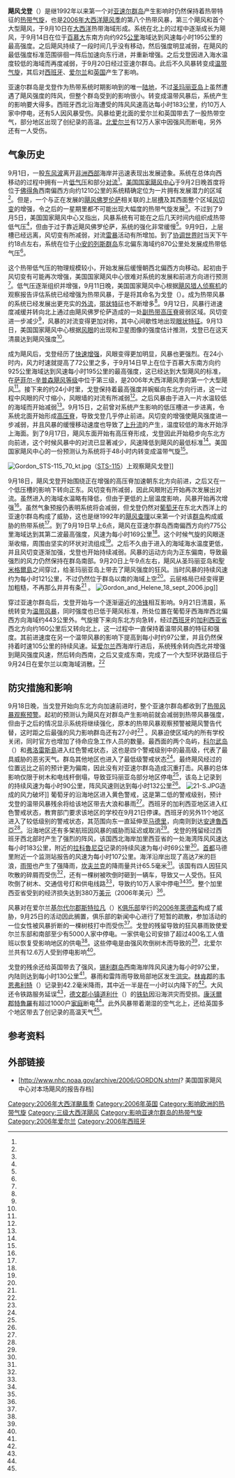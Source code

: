 {{For|1994年造成超过1100人死亡的同名飓风|飓风戈登 (1994年)}}
{{Infobox Hurricane
| Name=飓风戈登<br />{{lang|en|Hurricane Gordon}}
| Type=飓风
| Year=2006
| Basin=Atl
| Image location=Hurricane Gordon 2006.jpg
| Image name=9月14日的飓风戈登
| Formed=2006年9月10日
| Dissipated=2006年9月24日<br><small>（9月20日后属[[温带气旋|温带气旋]]）</small>
| 1-min winds=105
| Pressure=955
| Damages=3.8
| Inflated=1
| Fatalities=无
| Areas=[[亚速尔群岛|亚速尔群岛]]、[[伊比利亚半岛|伊比利亚半岛]]、[[不列顛群島|不列顛群島]]
| Hurricane season=[[2006年大西洋飓风季|2006年大西洋飓风季]]
}}
'''飓风戈登'''（{{lang-en|Hurricane Gordon}}）是继1992年以来第一个对[[亚速尔群岛|亚速尔群岛]]产生影响时仍然保持着热带特征的[[热带气旋|热带气旋]]，也是[[2006年大西洋飓风季|2006年大西洋飓风季]]的第八个热带风暴，第三个飓风和首个大型飓风，于9月10日在[[大西洋|大西洋]]热带海域形成。系统在北上的过程中逐渐成长为飓风，于9月14日在位于[[百慕大|百慕大]]东南方向约925[[公里|公里]]海域达到风速每小时195公里的最高强度。之后飓风持续了一段时间几乎没有移动，然后强度明显减弱，在飓风的最低强度标准范围徘徊一阵后加速向东行进，并重新增强。之后戈登因进入海水温度较低的海域而再度减弱，于9月20日经过亚速尔群岛。此后不久风暴转变成[[温带气旋|温带气旋]]，其后对[[西班牙|西班牙]]、[[爱尔兰|爱尔兰]]和[[英国|英国]]产生了影响。

亚速尔群岛是戈登作为热带系统时期影响到的唯一[[陆地|陆地]]，不过[[聖瑪麗亞島|圣玛丽亚岛]]上虽然遭遇了飓风强度的阵风，但整个群岛受到的影响很小。转变成温带风暴后，系统产生的影响要大得多。西班牙西北沿海遭受的阵风风速高达每小时183公里，约10万人家中停电，还有5人因风暴受伤。风暴给更北面的爱尔兰和英国带去了一股热带空气，部分地区出现了创纪录的高温。[[北爱尔兰|北爱尔兰]]有12万人家中因强风而断电，另外还有一人受伤。

== 气象历史 ==
{{Storm path|Gordon 2006 track.png}}
9月1日，一股[[东风波|东风波]]离开[[西部非洲|非洲西部]]海岸并迅速表现出发展迹象。系统在总体向西移动的过程中拥有一片[[低气压|低气压]]和部分[[对流|对流]]<ref name="tcr"/>。[[国家飓风中心_(美国)|美国国家飓风中心]]于9月2日晚首度将位于[[佛得角|佛得角]]西南偏西方向约1210公里的系统精确定位为一片拥有发展潜力的区域<ref name="AutoI8-1"/>。但是，一个与正在发展的[[2006年飓风佛罗伦萨|飓风佛罗伦萨]]相关联的上层[[低压槽|槽]]及其西面整个区域[[风切变|风切变]]的增强，令之后的一星期里都不可能出现大幅度的热带气旋发展<ref name="tcr" />。不过到了9月5日，美国国家飓风中心又指出，风暴系统有可能在之后几天时间内组织成热带低气压<ref name="AutoI8-2"/>，但由于过于靠近飓风佛罗伦萨，系统的强化非常缓慢<ref name="AutoI8-3"/>。9月9日，上层槽已经远离，风切变有所减弱，对流[[雷暴|雷暴]]活动有所增加。到了[[协调世界时|协调世界时]]当天下午约18点左右，系统在位于[[小安的列斯群岛|小安的列斯群岛]]东北偏东海域约870公里处发展成热带低气压<ref name="tcr" />。

这个热带低气压的物理规模较小，开始发展后缓慢朝西北偏西方向移动。起初由于风切变有可能再次增强，美国国家飓风中心很难对系统的发展和前进方向进行预测<ref name="AutoI8-4"/>。低气压逐渐组织并增强，9月11日晚，美国国家飓风中心根据[[飓风猎人|飓风猎人]][[侦察机|侦察机]]的观察报告评估系统已经增强为热带风暴，于是将其命名为戈登（{{lang|en|Gordon}}）。成为热带风暴的系统已经发展出更充实的[[外流|外流]]，[[雨带|带状特征]]也不断增多<ref name="AutoI8-5"/>。9月12日，风暴行进速度减缓并转向北上通过由飓风佛罗伦萨造成的一处[[高压脊|副热带高压脊]]疲弱区域。风切变进一步减少<ref name="tcr" />，风暴的对流变得更加对称，其中心间歇性地出现[[风眼|眼状特征]]。9月13日，美国国家飓风中心根据[[风眼|风眼]]的出现和卫星图像的强度估计推测，戈登已在这天清晨达到飓风强度<ref name="AutoI8-6"/>。

成为飓风后，戈登经历了[[快速增强|快速增强]]，风眼变得更加明显，风暴也更强烈。在24小时内，风力时速就提高了72公里之多，于9月14日早上在位于百慕大东南方向约925公里海域达到风速每小时195公里的最高强度，这已经达到大型飓风的标准，在[[萨菲尔-辛普森飓风等级|萨菲尔-辛普森飓风等级]]中位于第三级，是2006年大西洋飓风季的第一个大型飓风<ref name="AutoI8-7"/>。接下来的约24小时里，戈登保持着最高强度并婉蜒向东北方向行进，这一过程中风眼的尺寸缩小，风眼墙的对流有所减弱<ref name="tcr" />。之后风暴由于进入一片水温较低的海域而开始减弱<ref name="AutoI8-8"/>。9月15日，之前曾对系统产生影响的低压槽进一步进离，令系统北面开始形成[[高压脊|高压脊]]，导致戈登几乎停止前进。风切变的增强使飓风强度进一步减弱，并且风暴的缓慢移动速度也导致了[[上升流|上升流]]的产生，温度较低的海水开始浮上海面。到了9月17日，飓风东面开始有高压脊形成，戈登因此开始稳步向东北方向前进，这个时候风暴中的对流已显著减少，风速降低到飓风的最低标准<ref name="tcr" />。美国国家飓风中心的一份预测认为系统将于48小时内转变成温带气旋<ref name="AutoI8-9"/>。

[[Image:Gordon_STS-115_70_kt.jpg|thumb]]（[[STS-115|STS-115]]）上观察飓风戈登]]

9月18日，飓风戈登开始围绕正在增强的高压脊加速朝东北方向前进，之后又在一个低压槽的影响下转向正东。风切变有所减弱，因此风眼附近开始再次发展出对流。虽然进入的海域水温略有降低，但由于更低的上层温度影响，风暴开始再次增强<ref name="tcr" />。虽然气象预报仍表明系统将会减弱，但戈登仍然对[[葡萄牙|葡萄牙]]在东北大西洋上的亚速尔群岛构成了威胁，这也是继1992年的[[1992年飓风查理|飓风查理]]以来第一个对该[[群岛|群岛]]构成威胁的热带系统<ref name="disc33"/>。到了{{lang|en|[[协调世界时|UTC]]}}9月19日早上6点，飓风在亚速尔群岛西南偏西方向约775公里海域达到其第二波最高强度，风速为每小时169公里<ref name="tcr" />。这个时候气旋的风眼逐渐收缩，周围由坚实的环状对流组成<ref name="disc33" />。之后不久由于进入的海域海水温度更低，并且风切变逐渐加强，戈登也开始持续减弱。风暴的运动方向为正东偏南，导致最强烈的风力仍然保持在群岛南部。{{lang|en|UTC}}9月20日上午9点左右，飓风从圣玛丽亚岛和[[聖米格爾島|聖米格爾島]]之间穿过，给圣玛丽亚岛上带去了飓风强度的狂风。当时风暴的持续风速约为每小时121公里，不过仍然位于群岛以南的海域上空<ref name="tcr" />。云层格局已经变得更加粗糙，不再那么井井有条<ref name="AutoI8-10"/> 。
[[Image:Gordon_and_Helene_18_sept_2006.jpg|left]]]]

穿过亚速尔群岛后，戈登开始与一个逐渐逼近的[[冷锋|冷锋]]相互影响。9月21日清晨，系统转变为[[温带气旋|温带风暴]]，同时强度也已低于飓风标准，所处位置在葡萄牙西海岸西北偏西方向海域约443公里外。气旋接下来向东北方向急转，经过[[西班牙|西班牙]]的[[加利西亚_(西班牙)|加利西亚省]]西北方向约160公里后又转向北上，这一过程中一直保持着温带风暴的特征和强度。其前进速度在另一个温带风暴的影响下提高到每小时约97公里，并且仍然保持着时速105公里的持续风速。延[[爱尔兰|爱尔兰]]西海岸行进后，系统残余转向西北并增强到飓风强度风速，然后转向西南，之后又变成东南，完成了一个大型环状路径后于9月24日在爱尔兰以南海域消散。<ref name="tcr" />

== 防灾措施和影响 ==
9月18日晚，当戈登开始向东北方向加速前进时，整个亚速尔群岛都收到了[[热带气旋警告|热带风暴观察预警]]。起初的预测认为飓风在对群岛产生影响前就会减弱到热带风暴强度，但由于之后的情况显示系统将继续强化，原本的热带风暴观察预警被飓风警告代替，这时距之后最强的风力影响群岛还有27小时<ref name="tcr" /> 。风暴迫使区域内的所有学校关闭，同时官方也增加了待命应急工作人员的数量。最西面的两个岛屿，[[科尔武岛|科尔武岛]]（{{lang|en|Corvo}}）和[[弗洛雷斯島_(亞速群島)|弗洛雷斯島]]进入红色警戒状态，这也是四个警戒级别中的最高级，代表了最具威胁的恶劣天气。群岛其他地区也进入了最低级警戒状态<ref name="AutoI8-11"/>。最终飓风经过的位置远比之前的预计更为偏南，因此没有对亚速尔群岛造成沉重打击。风暴的总体影响仅限于树木和电线杆倒塌，导致亚玛丽亚岛部分地区停电<ref name="AutoI8-12"/>，该岛上记录到的持续风速为每小时90公里，阵风风速则达到每小时132公里<ref name="tcr" />。
[[File:21-S.JPG|thumb]]造成的风力破坏]]
葡萄牙的沿海地区进入黄色警戒，这是第二低的警戒级别，预计戈登的温带风暴残余将给该地区带去大浪和暴雨<ref name="AutoI8-13"/>。西班牙的加利西亚地区进入红色警戒状态，教育部门要求该地区的学校在9月21日停课。西班牙的另外11个地区进入了较低级别的警戒状态，其范围向东一直延伸至[[马德里|马德里]]，向南则到达[[安達魯西亞|安達魯西亞]]<ref name="AutoI8-14"/>。沿海地区还有多架航班因风暴的威胁而延迟或取消<ref name="raw" />。戈登的残留经过西班牙西北部时产生了强烈的阵风，该国西北海岸加里西亚省的一处海湾阵风风速达每小时183公里，附近的[[拉科魯尼亞|拉科魯尼亞]]记录的持续风速为每小时69公里<ref name="tcr" />。[[首都|首都]]马德里附近一个监测站报告的风速为每小时107公里。海洋沿岸出现了高达7米的巨浪，[[雨带|雨带]]也产生了强降雨，[[坎夫兰克|坎夫兰克]]的降雨量共计65.5毫米<ref name="AutoI8-15"/>。该国有四人因狂风吹散的碎屑而受伤<ref name="tcr" />，还有一棵树被吹倒时砸到一辆车，导致又一人受伤。狂风吹倒了树木、交通信号灯和供电线路<ref name="raw" />，导致约10万人家中停电<ref name="tcr" /><ref name="raw"/>。整个加里西亚省受到的经济损失达到380万[[美元|美元]]（2006年美元）<ref name="AutoI8-16"/>。

风暴对在爱尔兰[[基尔代尔郡|基尔代尔郡]][[斯特拉凡|斯特拉凡]]（{{lang|en|Straffan}}）[[K俱乐部|K俱乐部]]举行的[[2006年萊德盃|2006年萊德盃]]构成了威胁，9月25日的活动因此搁置，俱乐部的新闻中心进行了短暂的疏散，参加活动的一位女性被风暴折断的一棵树枝打中而受伤<ref name="bbca"/>。戈登的残留导致的狂风暴雨致使爱尔兰东部和南部至少有5000人家中停电。一家供电公司安排了超过400名工人值班以恢复受影响地区的供电<ref name="AutoI8-17"/>。这些停电是由强风吹倒树木而导致的<ref name="AutoI8-18"/>，北爱尔兰共有12.6万人受到停电影响<ref name="tcr" />。

戈登的残余还给英国带去了强风，[[锡利群岛|锡利群岛]]西南海岸阵风风速为每小时97公里，内陆则达到每小时130公里<ref name="tcr" />。暴雨和雷阵雨导致局部地区发生[[洪灾|洪灾]]。[[林肯郡|林肯郡]]的[[韦恩弗利特|韦恩弗利特]]（{{lang|en|Wainfleet}}）记录到42.2毫米降雨，其中近一半是在一小时以内降下的<ref name="metoffice"/>。大风还令铁路服务延误<ref name="AutoI8-19"/>，[[德文郡|德文郡]][[镇|小镇]][[道利什|道利什]]（{{lang|en|Dawlish}}）的[[铁轨|铁轨]]因沿海洪灾而受损。[[康沃爾郡|康沃爾郡]][[特魯羅|特魯羅]]有超过1000户[[家庭|家庭]]断电<ref name="AutoI8-20"/>。此外风暴带着潮湿的空气北上，还给英国多个地区带去了创记录的高温天气<ref name="AutoI8-21"/>。

== 参考资料 ==
{{reflist|30em|refs=

<ref name="tcr">{{cite web |author=Eric Blake |date=2006-11-14 |title=Hurricane Gordon Tropical Cyclone Report |publisher=National Hurricane Center |accessdate=2014-01-10 |archivedate=2012-10-25 |deadurl=no |archiveurl=https://web.archive.org/web/20121025121022/http://www.nhc.noaa.gov/pdf/TCR-AL082006_Gordon.pdf |url=http://www.nhc.noaa.gov/pdf/TCR-AL082006_Gordon.pdf |format=PDF }}</ref>

<ref name="AutoI8-1">{{cite web |author=Jack Beven |date=2006-09-02 |title=Tropical Weather Outlook |publisher=National Hurricane Center |accessdate=2014-01-10 |url=http://www.nhc.noaa.gov/archive/text/TWOAT/2006/TWOAT.200609022132.txt |format=TXT |archiveurl=https://web.archive.org/web/20121025121031/http://www.nhc.noaa.gov/archive/text/TWOAT/2006/TWOAT.200609022132.txt |archivedate=2012-10-25 |deadurl=no }}</ref>

<ref name="AutoI8-2">{{cite web |author=Stacy Stewart |date=2006-09-05 |title=Tropical Weather Outlook |publisher=National Hurricane Center |accessdate=2014-01-10 |deadurl=no |archivedate=2012-10-25 |url=http://www.nhc.noaa.gov/archive/text/TWOAT/2006/TWOAT.200609051504.txt |format=TXT |archiveurl=https://web.archive.org/web/20121025121037/http://www.nhc.noaa.gov/archive/text/TWOAT/2006/TWOAT.200609051504.txt }}</ref>

<ref name="AutoI8-3">{{cite web |author=Michelle Mainelli |coauthors=Jack Beven |date=2006-09-07 |title=Tropical Weather Outlook |publisher=National Hurricane Center |deadurl=no |accessdate=2011-05-03 |url=http://www.nhc.noaa.gov/archive/text/TWOAT/2006/TWOAT.200609070907.txt |format=TXT |archiveurl=https://web.archive.org/web/20121025121047/http://www.nhc.noaa.gov/archive/text/TWOAT/2006/TWOAT.200609070907.txt |archivedate=2012-10-25 }}</ref>

<ref name="AutoI8-4">{{cite web |author=Richard Knabb |coauthors=Robbie Berg |date=2006-09-11 |title=Tropical Depression Seven Discussion One |publisher=National Hurricane Center |deadurl=no |archivedate=2012-10-17 |accessdate=2014-01-11 |url=http://www.nhc.noaa.gov/archive/2006/al07/al072006.discus.001.shtml? |archiveurl=https://web.archive.org/web/20121017093308/http://www.nhc.noaa.gov/archive/2006/al07/al072006.discus.001.shtml }}</ref>

<ref name="AutoI8-5">{{cite web |author=Hugh Cobb |coauthors=Richard Pasch |date=2006-09-11 |title=Tropical Storm Gordon Discussion Four |publisher=National Hurricane Center |accessdate=2014-01-11 |archivedate=2012-10-17 |deadurl=no |url=http://www.nhc.noaa.gov/archive/2006/al07/al072006.discus.004.shtml? |archiveurl=https://web.archive.org/web/20121017093353/http://www.nhc.noaa.gov/archive/2006/al07/al072006.discus.004.shtml }}</ref>

<ref name="AutoI8-6">{{cite web |author=Lixion Avila |date=2006-09-13 |title=Hurricane Gordon Discussion Nine |publisher=National Hurricane Center |accessdate=2014-01-11 |url=http://www.nhc.noaa.gov/archive/2006/al07/al072006.discus.009.shtml? |deadurl=no |archiveurl=https://web.archive.org/web/20121017124233/http://www.nhc.noaa.gov/archive/2006/al07/al072006.discus.009.shtml |archivedate=2012-10-17 }}</ref>

<ref name="AutoI8-7">{{cite web |author=Lixion Avila |date=2006-09-15 |title=Hurricane Gordon Discussion Thirteen |publisher=National Hurricane Center |accessdate=2014-01-11 |url=http://www.nhc.noaa.gov/archive/2006/al07/al072006.discus.013.shtml? |deadurl=no |archiveurl=https://web.archive.org/web/20140110204157/http://www.nhc.noaa.gov/archive/2006/al07/al072006.discus.013.shtml |archivedate=2014-01-10 }}</ref>

<ref name="AutoI8-8">{{cite web |author=Michael Brennan |coauthors=Richard Knabb |date=2006-09-15 |title=Hurricane Gordon Discussion Eighteen |publisher=National Hurricane Center |accessdate=2014-01-11 |url=http://www.nhc.noaa.gov/archive/2006/al07/al072006.discus.018.shtml? |archiveurl=https://web.archive.org/web/20140110204618/http://www.nhc.noaa.gov/archive/2006/al07/al072006.discus.018.shtml |archivedate=2014-01-10 |deadurl=no }}</ref>

<ref name="AutoI8-9">{{cite web |author=Stacy Stewart |date=2006-09-17 |title=Hurricane Gordon Discussion Twenty–Five |publisher=National Hurricane Center |accessdate=2014-01-11 |archivedate=2014-01-10 |deadurl=no |url=http://www.nhc.noaa.gov/archive/2006/al07/al072006.discus.025.shtml? |archiveurl=https://web.archive.org/web/20140110204436/http://www.nhc.noaa.gov/archive/2006/al07/al072006.discus.025.shtml }}</ref>

<ref name="disc33">{{cite web |author=Eric Blake |coauthors=Richard Pasch |date=2006-09-19 |title=Hurricane Gordon Discussion Thirty–Three |publisher=National Hurricane Center |accessdate=2014-01-11 |archivedate=2014-01-10 |deadurl=no |url=http://www.nhc.noaa.gov/archive/2006/al07/al072006.discus.033.shtml? |archiveurl=https://web.archive.org/web/20140110204225/http://www.nhc.noaa.gov/archive/2006/al07/al072006.discus.033.shtml }}</ref>

<ref name="AutoI8-10">{{cite web |author=Richard Pasch |date=2006-09-20 |title=Hurricane Gordon Discussion Thirty–Seven |publisher=National Hurricane Center |accessdate=2014-01-11 |url=http://www.nhc.noaa.gov/archive/2006/al07/al072006.discus.037.shtml? |deadurl=no |archiveurl=https://web.archive.org/web/20140110204402/http://www.nhc.noaa.gov/archive/2006/al07/al072006.discus.037.shtml |archivedate=2014-01-10 }}</ref>

<ref name="AutoI8-11">{{cite news |author=Staff Writer |date=2006-09-18 |title=Portugal's Mid–Atlantic Azores Brace For Tropical Storm |agency=Agence France-Presse |accessdate=2014-01-11 |archivedate=2012-03-09 |url=http://www.terradaily.com/reports/Portugals_Mid_Atlantic_Azores_Brace_For_Tropical_Storm_999.html |deadurl=no |archiveurl=https://archive.is/20120309145904/http://www.terradaily.com/reports/Portugals_Mid_Atlantic_Azores_Brace_For_Tropical_Storm_999.html }}</ref>

<ref name="AutoI8-12">{{cite news |author=Staff Writer |publisher=BBC News |date=2006-09-20 |title=Azores escape worst of hurricane |accessdate=2014-01-11 |deadurl=no |archivedate=2014-01-02 |url=http://news.bbc.co.uk/2/hi/europe/5363264.stm |archiveurl=https://web.archive.org/web/20140102194352/http://news.bbc.co.uk/2/hi/europe/5363264.stm }}</ref>

<ref name="AutoI8-13">{{cite news |author1=Alex Morales |author2=Margot Habiby |publisher=Bloomberg News |date=2006-09-20 |accessdate=2011-05-11 |title=Hurricane Gordon Sweeps Through Azores, Heads Toward Iberia |archivedate=2012-10-24 |url=http://www.bloomberg.com/apps/news?pid=newsarchive&sid=a2jO9w0lqlVw&refer=europe |deadurl=no |archiveurl=https://web.archive.org/web/20121024093743/http://www.bloomberg.com/apps/news?pid=newsarchive&sid=a2jO9w0lqlVw&refer=europe }}</ref>

<ref name="AutoI8-14">{{cite news |author=Staff Writer |agency=Associated Press |date=2006-09-20 |title=Spain prepares for a weakened Gordon |newspaper=Kansas City Star |accessdate=2006-09-21}}</ref>

<ref name="raw">{{cite news |author=Staff Writer |agency=Deutsche Presse Agentur |date=2006-09-21 |title=Storm Gordon reaches Spain – one injured |publisher=The Raw Story |url=http://rawstory.com/news/2006/Storm_Gordon_reaches_Spain_one_inju_09212006.html |deadurl=yes |archiveurl=https://web.archive.org/web/20140102200156/http://rawstory.com/news/2006/Storm_Gordon_reaches_Spain_one_inju_09212006.html |archivedate=2014-01-02 |accessdate=2014-01-11 }}</ref>

<ref name="AutoI8-15">{{cite web |url=http://www.inm.es/web/izq/noticias/meteonoti/pdf/nota_gordon20060922.pdf |archiveurl=https://web.archive.org/web/20061004090210/http://www.inm.es/web/izq/noticias/meteonoti/pdf/nota_gordon20060922.pdf |deadurl=yes |author=Agencia Estatal de Meteorología |title=Las Consecuencias de Gordon en Espana |accessdate=2014-01-11 |publisher=Government of Spain |format=PDF |archivedate=2006-10-04 }}</ref>

<ref name="AutoI8-16">{{cite web |author=Unattributed |publisher=Farode Vigo |year=2006 |accessdate=2014-01-11 |title=El Consorcio de Seguros tasa en unos 44 millones los daños por las inundaciones |archivedate=2013-05-27 |deadurl=no |url=http://www.farodevigo.es/galicia/2878/consorcio-seguros-valora-44-millones-danos-riadas-otono/112800.html |archiveurl=https://web.archive.org/web/20130527182821/http://www.farodevigo.es/galicia/2878/consorcio-seguros-valora-44-millones-danos-riadas-otono/112800.html }}</ref>

<ref name="bbca">{{cite news |author=Staff Writer |date=2006-09-21 |title=High winds lead to power failures |publisher=BBC News |accessdate=2014-01-11 |url=http://news.bbc.co.uk/2/hi/uk_news/northern_ireland/5368234.stm |archiveurl=https://web.archive.org/web/20140102194523/http://news.bbc.co.uk/2/hi/uk_news/northern_ireland/5368234.stm |archivedate=2014-01-02 |deadurl=no }}</ref>

<ref name="AutoI8-17">{{cite news |author=Staff Writer |publisher=RTÉ News and Current Affairs |date=2006-09-22 |title=Eircom & ESB working to restore services |deadurl=no |accessdate=2014-01-11 |url=http://www.rte.ie/news/2006/0922/80617-weather/ |archivedate=2014-01-03 |archiveurl=https://web.archive.org/web/20140103011001/http://www.rte.ie/news/2006/0922/80617-weather/ }}</ref>

<ref name="AutoI8-18">{{cite news |author=Staff Writer |publisher=BBC News |date=2006-09-23 |title=Thousands of homes without power |accessdate=2014-01-11 |url=http://news.bbc.co.uk/2/hi/uk_news/northern_ireland/5371984.stm |archiveurl=https://web.archive.org/web/20140102231226/http://news.bbc.co.uk/2/hi/uk_news/northern_ireland/5371984.stm |deadurl=no |archivedate=2014-01-02 }}</ref>

<ref name="metoffice">{{cite web |year=2006 |title=September 2006 UK Review |publisher=United Kingdom Met Office |accessdate=2014-01-11 |archivedate=2014-01-02 |deadurl=yes |archiveurl=https://web.archive.org/web/20140102194320/http://www.metoffice.gov.uk/climate/uk/2006/september.html |url=http://www.metoffice.gov.uk/climate/uk/2006/september.html }}</ref>

<ref name="AutoI8-19">{{cite news |author=Helen McKenzie |date=2006-09-22 |title=Strong Winds Hit the UK |accessdate=2011-05-09 |publisher=BBC News |work=BBC World Weather News}}</ref>

<ref name="AutoI8-20">{{cite web |author=Staff Writer |publisher=BBC News |date=2006-09-22 |title=Storms hit power and rail tracks |accessdate=2014-01-11 |archivedate=2014-01-03 |deadurl=no |url=http://news.bbc.co.uk/2/hi/uk_news/england/cornwall/5369636.stm |archiveurl=https://web.archive.org/web/20140103005629/http://news.bbc.co.uk/2/hi/uk_news/england/cornwall/5369636.stm }}</ref>

<ref name="AutoI8-21">{{cite news |author=Lewis Smith and Paul Simons |date=2006-09-22 |title=Gordon keeps the forecasters guessing |publisher=''The Sunday Times'' |accessdate=2014-01-11 |url=http://www.thetimes.co.uk/tto/news/uk/article1943291.ece |archive-date=2015-06-07 |archive-url=https://web.archive.org/web/20150607143050/http://www.thetimes.co.uk/tto/news/uk/article1943291.ece |dead-url=no }}</ref>

}}

== 外部链接 ==
{{portal|热带气旋}}
{{Commons category|Hurricane Gordon (2006)}}
* [http://www.nhc.noaa.gov/archive/2006/GORDON.shtml? 美国国家飓风中心对本场飓风的报告存档]{{Wayback|url=http://www.nhc.noaa.gov/archive/2006/GORDON.shtml |date=20201018010157 }}

{{2006 Atlantic hurricane season buttons}}
{{DEFAULTSORT:Gordon (2006)}}
[[Category:2006年大西洋颶風季|Category:2006年大西洋颶風季]]
[[Category:2006年英国|Category:2006年英国]]
[[Category:影响欧洲的热带气旋|Category:影响欧洲的热带气旋]]
[[Category:三级大西洋飓风|Category:三级大西洋飓风]]
[[Category:影响亚速尔群岛的热带气旋|Category:影响亚速尔群岛的热带气旋]]
[[Category:2006年爱尔兰|Category:2006年爱尔兰]]
[[Category:2006年西班牙|Category:2006年西班牙]]
{{Featured article}}